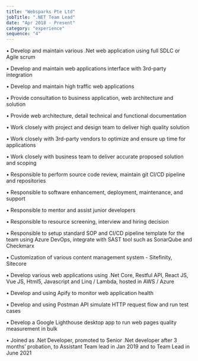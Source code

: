 ```yaml
---
title: "Websparks Pte Ltd"
jobTitle: ".NET Team Lead"
date: "Apr 2018 - Present"
category: "experience"
sequence: "4"
---
```


•	Develop and maintain various .Net web application using full SDLC or Agile scrum

•	Develop and maintain web applications interface with 3rd-party integration

•	Develop and maintain high traffic web applications

•	Provide consultation to business application, web architecture and solution

•	Provide web architecture, detail technical and functional documentation

•	Work closely with project and design team to deliver high quality solution

•	Work closely with 3rd-party vendors to optimize and ensure up time for applications

•	Work closely with business team to deliver accurate proposed solution and scoping

•	Responsible to perform source code review, maintain git CI/CD pipeline and repositories

•	Responsible to software enhancement, deployment, maintenance, and support

•	Responsible to mentor and assist junior developers

•	Responsible to resource screening, interview and hiring decision

•	Responsible to setup standard SOP and CI/CD pipeline template for the team using Azure DevOps, integrate with SAST tool such as SonarQube and Checkmarx

•	Customization of various content management system - Sitefinity, Sitecore

•	Develop various web applications using .Net Core, Restful API, React JS, Vue JS, Html5, Javascript and Linq / Lambda, hosted in AWS / Azure

•	Develop and using Apify to monitor web application health

•	Develop and using Postman API simulate HTTP request flow and run test cases

•	Develop a Google Lighthouse desktop app to run web pages quality measurement in bulk

•	Joined as .Net Developer, promoted to Senior .Net developer after 3 months’ probation, to Assistant Team lead in Jan 2019 and to Team Lead in June 2021

